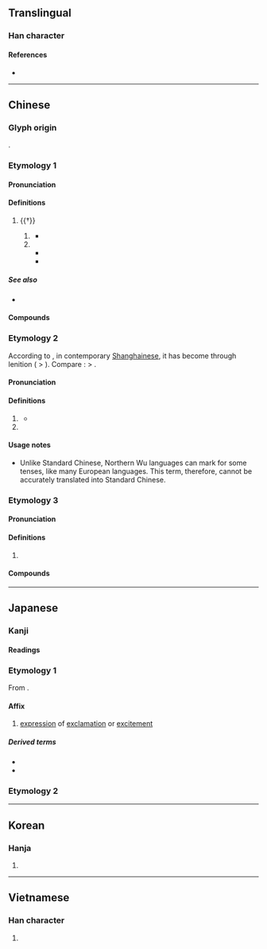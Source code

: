 {{also|或}}
{{character info}}
==Translingual==

===Han character===
{{Han char|rn=30|rad=口|as=06|sn=9|four=43650|canj=JIR|ids=⿹𢦏口}}

====References====
* {{Han ref|kx=0189.080|dkj=03596|dj=0408.140|hdz=10611.070|uh=54C9|ud=21705|bh=AB76|bd=43894}}

----

==Chinese==

===Glyph origin===
{{Han etym}}
{{Han compound|口|𢦏|c1=s|c2=p|ls=psc}}.

===Etymology 1===
{{zh-forms|alt=㦲,㢤,𠳆}}

====Pronunciation====
{{zh-pron
|m=zāi
|c=zoi1
|h=pfs=
|md=
|mn=chai
|w=1tse
|mc=y
|oc=y
|cat=part
}}

====Definitions====
{{zh-hanzi}}

# {{†}} {{n-g|grammatical particle indicating [[emphasis]]}}
## {{n-g|sentence-medial particle indicating [[inverted]] [[construction]] for the emphasis of the [[predicate]]}}
##: {{zh-x|大 哉 斯 言！|How great, these words!|CL}}
##* {{zh-x|子-路 曰：「有 是 哉，子 之 迂 也！奚 其 正？」子曰：「野 哉 ^由 也！君子 於 其 所-不知，蓋 闕如 也。」|"So! indeed!" said Zilu, "You are wide of the mark! Why must there be such rectification?" The Master said, "How uncultivated you are, Zhongyou! A superior man, in regard to what he does not know, shows a cautious reserve."|ref=Analects}}
## {{n-g|sentence-final particle indicating [[exclamation]], emphasis, or strong [[intention]]}}
##* {{zh-x|子曰：「默 而 識{zhì}-之，學.而.不厭，誨人.不倦，何 有-於-我 哉？」|The Master said, "The silent treasuring up of knowledge; learning without satiety; and instructing others without being wearied - which one of these things belongs to me?"|ref=Analects}}
##* {{zh-x|欽 念 哉！欽 念 哉！|Be reverent and remember this!|ref=Shiji}}

=====See also=====
* {{zh-l|兮}}

====Compounds====
{{zh-der|哀哉|哉生魄|善哉|何哉|優哉游哉|悠哉悠哉|怪哉|得其所哉|悠哉|嗚呼哀哉|哉生明|唐哉皇哉|何足道哉|於呼哀哉*|郁哉}}

===Etymology 2===
{{zh-forms|alt=者}}
According to {{zh-ref|Qian (2010)}}, in contemporary [[w:Shanghainese|Shanghainese]], it has become {{zh-l|了|tr=-}} through lenition ({{IPAfont|/zəʔ/}} > {{IPAfont|/ləʔ/}}). Compare {{zh-l|浪|tr=-}}: {{IPAfont|/zɑ̃¹¹³/}} > {{IPAfont|/lɑ̃¹¹³/}}. {{rfe|zh}}

====Pronunciation====
{{zh-pron
|w=0tse,0zeq
|cat=part
}}

====Definitions====
{{zh-hanzi}} {{tlb|zh|Wu}}

# {{lb|zh|dated|_|Shanghainese Wu|Suzhounese}} {{n-g|Sentence-final particle used to indicate the present '''tense'''}}
#* {{zh-x|打 勿得 哉！|Do not fight!|SH|tr=2tan veq teq+0tse|ref='''1892''', {{lw|zh|韓邦慶}} ({{w|Han Bangqing}}), {{lw|zh|pref=《|s:海上花列傳|海上花列傳|suf=》}}}}
# {{rfdef|zh}}

====Usage notes====
* Unlike Standard Chinese, Northern Wu languages can mark for some tenses, like many European languages. This term, therefore, cannot be accurately translated into Standard Chinese.

===Etymology 3===
{{zh-forms}}

====Pronunciation====
{{zh-pron
|mn=chài
|cat=
}}{{attn|nan|topic=part-of-speech: suffix?}}

====Definitions====
{{zh-hanzi}}

# {{lb|zh|Min Nan}} {{zh-only|佳哉}}

====Compounds====
{{zh-der|佳哉|好佳哉}}

----

==Japanese==

===Kanji===
{{ja-kanji|grade=|rs=口06}}

====Readings====
{{ja-readings
|goon=さい, せ
|kanon=さい
|kun=かな-, や-, か-
|nanori=えい, き, すけ, ちか, とし, はじめ
}}

===Etymology 1===
{{ja-kanjitab|yomi=o|さい}}

From {{der|ja|ltc|sort=さい|-}} {{ltc-l|哉}}.

====Affix====
{{ja-pos|affix|さい}}

# [[expression]] of [[exclamation]] or [[excitement]]

=====Derived terms=====
* {{ja-r|快%哉|かい%さい}}
* {{ja-r|善%哉|ぜん%ざい}}

===Etymology 2===
{{ja-kanjitab|yomi=k|かな}}
{{ja-see|かな}}

----

==Korean==

===Hanja===
{{ko-hanja|재}}

# {{rfdef|ko|sort=口06}}

----

==Vietnamese==

===Han character===
{{vi-readings|readings=tai,tơi|rs=口06}}

# {{rfdef|vi}}